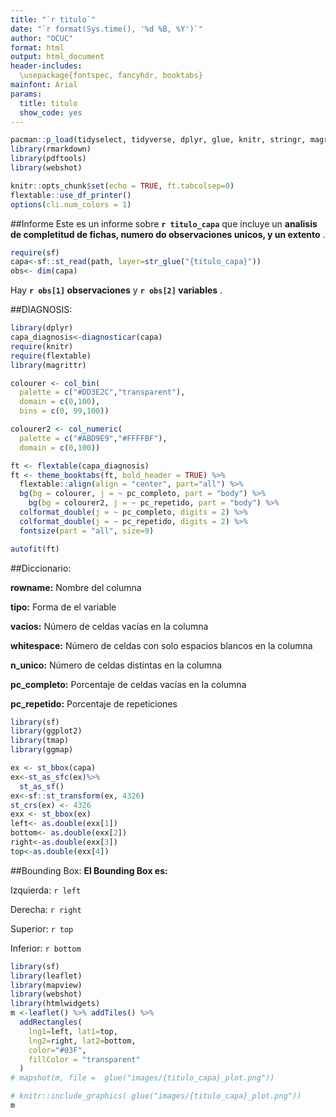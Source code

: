 ```yaml
---
title: "`r titulo`"
date: "`r format(Sys.time(), '%d %B, %Y')`"
author: "OCUC"
format: html
output: html_document
header-includes:
  \usepackage{fontspec, fancyhdr, booktabs}
mainfont: Arial
params:
  title: titulo
  show_code: yes
---
```


```r

pacman::p_load(tidyselect, tidyverse, dplyr, glue, knitr, stringr, magrittr, sf, ggmap, ggplot2, flextable, data.table, sp, scales, devtools, tinytex, writexl, webshot, readr)
library(rmarkdown)
library(pdftools)
library(webshot)

knitr::opts_chunk$set(echo = TRUE, ft.tabcolsep=0)
flextable::use_df_printer()
options(cli.num_colors = 1)
```

##Informe Este es un informe sobre **`r titulo_capa`** que incluye un **analisis de completitud de fichas, numero do observaciones unicos, y un extento** .

```r
require(sf)
capa<-sf::st_read(path, layer=str_glue("{titulo_capa}"))
obs<- dim(capa)
```

Hay **`r obs[1]` observaciones** y **`r obs[2]` variables** .

\par

##DIAGNOSIS:

```r
library(dplyr)
capa_diagnosis<-diagnosticar(capa)
require(knitr)
require(flextable)
library(magrittr)

colourer <- col_bin(
  palette = c("#DD3E2C","transparent"),
  domain = c(0,100), 
  bins = c(0, 99,100))

colourer2 <- col_numeric(
  palette = c("#ABD9E9","#FFFFBF"),
  domain = c(0,100))

ft <- flextable(capa_diagnosis)
ft <- theme_booktabs(ft, bold_header = TRUE) %>% 
  flextable::align(align = "center", part="all") %>%
  bg(bg = colourer, j = ~ pc_completo, part = "body") %>%
    bg(bg = colourer2, j = ~ pc_repetido, part = "body") %>%
  colformat_double(j = ~ pc_completo, digits = 2) %>% 
  colformat_double(j = ~ pc_repetido, digits = 2) %>% 
  fontsize(part = "all", size=9) 

autofit(ft)
```

##Diccionario:

**rowname:** Nombre del columna

**tipo:** Forma de el variable

**vacios:** Número de celdas vacías en la columna

**whitespace:** Número de celdas con solo espacios blancos en la columna

**n_unico:** Número de celdas distintas en la columna

**pc_completo:** Porcentaje de celdas vacías en la columna

**pc_repetido:** Porcentaje de repeticiones

```r
library(sf)
library(ggplot2)
library(tmap)
library(ggmap)

ex <- st_bbox(capa)
ex<-st_as_sfc(ex)%>%
  st_as_sf()
ex<-sf::st_transform(ex, 4326)
st_crs(ex) <- 4326
exx <- st_bbox(ex)
left<- as.double(exx[1])
bottom<- as.double(exx[2])
right<-as.double(exx[3])
top<-as.double(exx[4])
```

\par

##Bounding Box: **El Bounding Box es:**

Izquierda: `r left`

Derecha: `r right`

Superior: `r top`

Inferior: `r bottom`

```r
library(sf)
library(leaflet)
library(mapview)
library(webshot) 
library(htmlwidgets)
m <-leaflet() %>% addTiles() %>%
  addRectangles(
    lng1=left, lat1=top,
    lng2=right, lat2=bottom,
    color="#03F", 
    fillColor = "transparent"
  )
# mapshot(m, file =  glue("images/{titulo_capa}_plot.png"))

```

```r
# knitr::include_graphics( glue("images/{titulo_capa}_plot.png"))
m
```
